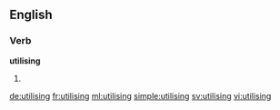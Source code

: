 ==English==

===Verb===
'''utilising'''

# {{present participle of|utilise}}

[[de:utilising]]
[[fr:utilising]]
[[ml:utilising]]
[[simple:utilising]]
[[sv:utilising]]
[[vi:utilising]]